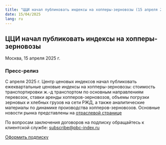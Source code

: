 ```yaml
---
title: "ЦЦИ начал публиковать индексы на хопперы-зерновозы (15 апреля 2025)"
date: 15/04/2025
lang: ru
---
```


</p>

## ЦЦИ начал публиковать индексы на хопперы-зерновозы

Москва, 15 апреля 2025 г.

### Пресс-релиз

С апреля 2025 г. Центр ценовых индексов начал публиковать ежеквартальные ценовые индексы на хопперы-зерновозы: стоимость транспортировки ж.-д транспортом по основным направлениям перевозок, ставки аренды хопперов-зерновозов, объемы погрузки зерновых и хлебных грузов на сети РЖД, а также аналитические материалы по динамике производства хопперов-зерновозов. Основные новости рынка представлены на [отраслевой странице](../markets/markets-railways-wheat-van.qmd)

По вопросам заключения договоров на подписку обращайтесь к клиентской службе: [subscribe\@pbc-index.ru](mailto:subscribe@pbc-index.ru)

[Оформить подписку](../demo-subscription.qmd)
